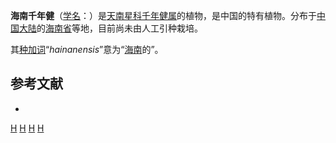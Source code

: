 {{Speciesbox
| taxon = Homalomena hainanensis
| binomial_authority = H. Li, 1977
}}

'''海南千年健'''（[[学名|学名]]：{{lang|la|''Homalomena hainanensis''}}）是[[天南星科|天南星科]][[千年健属|千年健属]]的植物，是中国的特有植物。分布于[[中国大陆|中国大陆]]的[[海南省|海南省]]等地，目前尚未由人工引种栽培。

其[[种加词|种加词]]“''hainanensis''”意为“[[海南|海南]]的”。

== 参考文献 ==
<div class="references-small">
* {{cite web| url =http://www.bioinfo.cn/db05/KmzwSpecies.php?action=view&id=1386| title =海南千年健| work =《中国高等植物数据库全库》| publisher =中国科学院微生物研究所| author =昆明植物研究所| accessdate =2009-02-22| archive-date =2016-03-05| archive-url =https://web.archive.org/web/20160305071854/http://www.bioinfo.cn/db05/KmzwSpecies.php?action=view&id=1386| dead-url =yes}}
</div>
{{Taxonbar|from=Q6761606}}

[[Category:千年健属|H]]
[[Category:中国特有植物|H]]
[[Category:海南植物|H]]
[[Category:1977年描述的植物|H]]


{{Araceae-stub}}